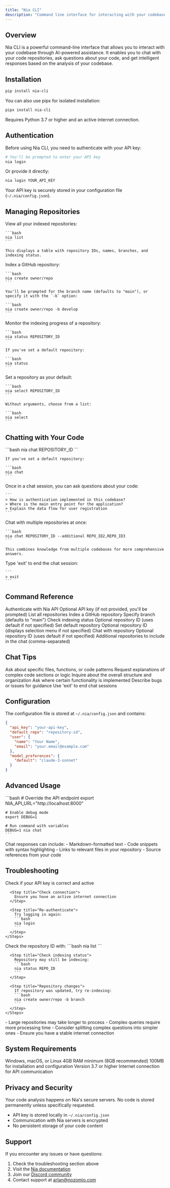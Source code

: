 ```yaml
---
title: "Nia CLI"
description: "Command line interface for interacting with your codebase through Nia AI"
---
```


## Overview

Nia CLI is a powerful command-line interface that allows you to interact with your codebase through AI-powered assistance. It enables you to chat with your code repositories, ask questions about your code, and get intelligent responses based on the analysis of your codebase.

## Installation

```bash
pip install nia-cli
```

You can also use pipx for isolated installation:

```bash
pipx install nia-cli
```

<Note>
  Requires Python 3.7 or higher and an active internet connection.
</Note>

## Authentication

Before using Nia CLI, you need to authenticate with your API key:

```bash
# You'll be prompted to enter your API key
nia login
```

Or provide it directly:

```bash
nia login YOUR_API_KEY
```

Your API key is securely stored in your configuration file (`~/.nia/config.json`).

## Managing Repositories

<Tabs>
  <Tab title="List Repositories">
    View all your indexed repositories:
    
    ```bash
    nia list
    ```
    
    This displays a table with repository IDs, names, branches, and indexing status.
  </Tab>
  
  <Tab title="Create Repository">
    Index a GitHub repository:
    
    ```bash
    nia create owner/repo
    ```
    
    You'll be prompted for the branch name (defaults to "main"), or specify it with the `-b` option:
    
    ```bash
    nia create owner/repo -b develop
    ```
  </Tab>
  
  <Tab title="Check Status">
    Monitor the indexing progress of a repository:
    
    ```bash
    nia status REPOSITORY_ID
    ```
    
    If you've set a default repository:
    
    ```bash
    nia status
    ```
  </Tab>
  
  <Tab title="Set Default">
    Set a repository as your default:
    
    ```bash
    nia select REPOSITORY_ID
    ```
    
    Without arguments, choose from a list:
    
    ```bash
    nia select
    ```
  </Tab>
</Tabs>

## Chatting with Your Code

<Steps>
  <Step title="Start a chat session">
    ```bash
    nia chat REPOSITORY_ID
    ```
    
    If you've set a default repository:
    
    ```bash
    nia chat
    ```
  </Step>
  
  <Step title="Ask questions">
    Once in a chat session, you can ask questions about your code:
    
    ```
    > How is authentication implemented in this codebase?
    > Where is the main entry point for the application?
    > Explain the data flow for user registration
    ```
  </Step>
  
  <Step title="Multi-repository chat">
    Chat with multiple repositories at once:
    
    ```bash
    nia chat REPOSITORY_ID --additional REPO_ID2,REPO_ID3
    ```
    
    This combines knowledge from multiple codebases for more comprehensive answers.
  </Step>
  
  <Step title="Exit chat">
    Type 'exit' to end the chat session:
    
    ```
    > exit
    ```
  </Step>
</Steps>

## Command Reference

<ResponseField name="nia login [API_KEY]" type="command">
  Authenticate with Nia API
  
  <Expandable title="Options">
    <ResponseField name="API_KEY" type="string">
      Optional API key (if not provided, you'll be prompted)
    </ResponseField>
  </Expandable>
</ResponseField>

<ResponseField name="nia list" type="command">
  List all repositories
</ResponseField>

<ResponseField name="nia create OWNER/REPO" type="command">
  Index a GitHub repository
  
  <Expandable title="Options">
    <ResponseField name="-b, --branch" type="string">
      Specify branch (defaults to "main")
    </ResponseField>
  </Expandable>
</ResponseField>

<ResponseField name="nia status [REPO_ID]" type="command">
  Check indexing status
  
  <Expandable title="Options">
    <ResponseField name="REPO_ID" type="string">
      Optional repository ID (uses default if not specified)
    </ResponseField>
  </Expandable>
</ResponseField>

<ResponseField name="nia select [REPO_ID]" type="command">
  Set default repository
  
  <Expandable title="Options">
    <ResponseField name="REPO_ID" type="string">
      Optional repository ID (displays selection menu if not specified)
    </ResponseField>
  </Expandable>
</ResponseField>

<ResponseField name="nia chat [REPO_ID]" type="command">
  Chat with repository
  
  <Expandable title="Options">
    <ResponseField name="REPO_ID" type="string">
      Optional repository ID (uses default if not specified)
    </ResponseField>
    <ResponseField name="-a, --additional" type="string">
      Additional repositories to include in the chat (comma-separated)
    </ResponseField>
  </Expandable>
</ResponseField>

## Chat Tips

<CardGroup cols={2}>
  <Card title="Contextual Questions" icon="code">
    Ask about specific files, functions, or code patterns
  </Card>
  
  <Card title="Code Understanding" icon="lightbulb">
    Request explanations of complex code sections or logic
  </Card>
  
  <Card title="Architectural Overview" icon="sitemap">
    Inquire about the overall structure and organization
  </Card>
  
  <Card title="Finding Code" icon="magnifying-glass">
    Ask where certain functionality is implemented
  </Card>
  
  <Card title="Problem Solving" icon="bug">
    Describe bugs or issues for guidance
  </Card>
  
  <Card title="Navigation" icon="compass">
    Use 'exit' to end chat sessions
  </Card>
</CardGroup>

## Configuration

The configuration file is stored at `~/.nia/config.json` and contains:

```json
{
  "api_key": "your-api-key",
  "default_repo": "repository-id",
  "user": {
    "name": "Your Name",
    "email": "your.email@example.com"
  },
  "model_preferences": {
    "default": "claude-3-sonnet"
  }
}
```

## Advanced Usage

<AccordionGroup>
  <Accordion title="Environment Variables">
    ```bash
    # Override the API endpoint
    export NIA_API_URL="http://localhost:8000"
    
    # Enable debug mode
    export DEBUG=1
    
    # Run command with variables
    DEBUG=1 nia chat
    ```
  </Accordion>
  
  <Accordion title="Response Formats">
    Chat responses can include:
    - Markdown-formatted text
    - Code snippets with syntax highlighting
    - Links to relevant files in your repository
    - Source references from your code
  </Accordion>
</AccordionGroup>

## Troubleshooting

<AccordionGroup>
  <Accordion title="Authentication Errors">
    <Steps>
      <Step title="Verify API key">
        Check if your API key is correct and active
      </Step>
      
      <Step title="Check connection">
        Ensure you have an active internet connection
      </Step>
      
      <Step title="Re-authenticate">
        Try logging in again:
        ```bash
        nia login
        ```
      </Step>
    </Steps>
  </Accordion>
  
  <Accordion title="Repository Issues">
    <Steps>
      <Step title="Verify repository ID">
        Check the repository ID with:
        ```bash
        nia list
        ```
      </Step>
      
      <Step title="Check indexing status">
        Repository may still be indexing:
        ```bash
        nia status REPO_ID
        ```
      </Step>
      
      <Step title="Repository changes">
        If repository was updated, try re-indexing:
        ```bash
        nia create owner/repo -b branch
        ```
      </Step>
    </Steps>
  </Accordion>
  
  <Accordion title="Performance Issues">
    - Large repositories may take longer to process
    - Complex queries require more processing time
    - Consider splitting complex questions into simpler ones
    - Ensure you have a stable internet connection
  </Accordion>
</AccordionGroup>

## System Requirements

<CardGroup cols={2}>
  <Card title="Operating System">
    Windows, macOS, or Linux
  </Card>
  
  <Card title="Memory">
    4GB RAM minimum (8GB recommended)
  </Card>
  
  <Card title="Storage">
    100MB for installation and configuration
  </Card>
  
  <Card title="Python">
    Version 3.7 or higher
  </Card>
  
  <Card title="Connectivity">
    Internet connection for API communication
  </Card>
</CardGroup>

## Privacy and Security

<Note>
  Your code analysis happens on Nia's secure servers. No code is stored permanently unless specifically requested.
</Note>

- API key is stored locally in `~/.nia/config.json`
- Communication with Nia servers is encrypted
- No persistent storage of your code content

## Support

If you encounter any issues or have questions:

1. Check the troubleshooting section above
2. Visit the [Nia documentation](https://docs.trynia.ai)
3. Join our [Discord community](https://discord.gg/yCkHSpsTm2) 
4. Contact support at arlan@nozomio.com